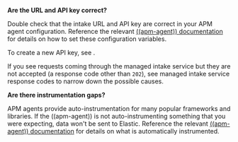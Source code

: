 
**Are the URL and API key correct?**

Double check that the intake URL and API key are correct in your APM agent configuration.
Reference the relevant [((apm-agent)) documentation](((apm-agents-ref))/index.html) for details on how to set these configuration variables.

To create a new API key, see <DocLink id="serverlessObservabilityApmKeepDataSecure" section="create-a-new-api-key" text="Create a new API key" />.

If you see requests coming through the managed intake service but they are not accepted (a response code other than `202`),
see <DocLink id="serverlessObservabilityApmTroubleshooting" section="common-response-codes">managed intake service response codes</DocLink> to narrow down the possible causes.

**Are there instrumentation gaps?**

APM agents provide auto-instrumentation for many popular frameworks and libraries.
If the ((apm-agent)) is not auto-instrumenting something that you were expecting, data won't be sent to Elastic.
Reference the relevant [((apm-agent)) documentation](((apm-agents-ref))/index.html) for details on what is automatically instrumented.
